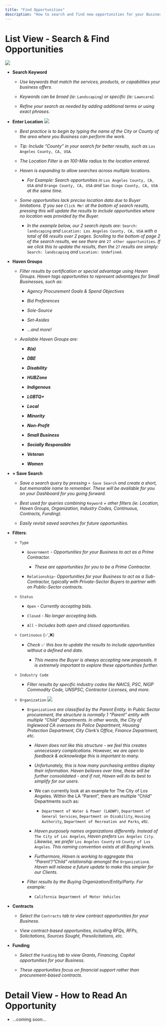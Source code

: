 ```yaml
---
title: "Find Opportunities"
description: "How to search and find new opportunities for your Business."
---
```


# List View - Search & Find Opportunities

![](find-1.png)

* **Search Keyword**

  * *Use keywords that match the services, products, or capabilities your business offers.*

  * *Keywords can be broad (ie:* `Landscaping`*) or specific (ie:* `Lawncare`*).*

  * *Refine your search as needed by adding additional terms or using exact phrases.*

* **Enter Location**
  ![](find-3.png)

  * *Best practice is to begin by typing the name of the City or County of the area where you Business can perform the work.*

  * *Tip: Include “County” in your search for better results, such as* `Los Angeles County, CA, USA`.

  * *The Location Filter is an 100-Mile radius to the location entered.*

  * *Haven is expanding to allow searches across multiple locations.*

    * *For Example: Search opportunities in* `Los Angeles County, CA, USA` *and* `Orange County, CA, USA` *and* `San Diego County, CA, USA` *at the same time.*

  * *Some opportunities lack precise location data due to Buyer limitations. If you see* `Click Me!` *at the bottom of search results, pressing this will update the results to include opportunities where no location was provided by the Buyer.*

    * *In the example below, our 2 search inputs are:* `Search: landscaping` *and* `Location: Los Angeles County, CA, USA` *with a total of 66 results over 2 pages. Scrolling to the bottom of page 2 of the search results, we see there are* `27 other opportunities`. *If we click this to update the results, then the* `27` *results are simply:* `Search: landscaping` *and* `Location: Undefined`.

* **Haven Groups**

  * *Filter results by certification or special advantage using Haven Groups. Haven tags opportunities to represent advantages for Small Businesses, such as:*

    * *Agency Procurement Goals & Spend Objectives*

    * *Bid Preferences*

    * *Sole-Source*

    * *Set-Asides*

    * *…and more!*

  * *Available Haven Groups are:*

    * ***8(a)***

    * ***DBE***

    * ***Disability***

    * ***HUBZone***

    * ***Indigenous***

    * ***LGBTQ+***

    * ***Local***

    * ***Minority***

    * ***Non-Profit***

    * ***Small Business***

    * ***Socially Responsible***

    * ***Veteran***

    * ***Women***

* **+ Save Search**

  * *Save a search query by pressing* `+ Save Search` *and create a short, but memorable name to remember. These will be available for you on your Dashboard for you going forward.*

  * *Best used for queries combining* `Keyword` *+ other filters (ie: Location, Haven Groups, Organization, Industry Codes, Continuous, Contracts, Funding).*

  * *Easily revisit saved searches for future opportunities.*

* **Filters**:

  * `Type`

    * `Government` *- Opportunities for your Business to act as a Prime Contractor.*

      * *These are opportunities for you to be a Prime Contractor.*

    * `Relationship`- *Opportunities for your Business to act as a Sub-Contractor, typically with Private-Sector Buyers to partner with on Public-Sector contracts.*

  * `Status`

    * `Open` *- Currently accepting bids.*

    * `Closed` *- No longer accepting bids.*

    * `All` *- Includes both open and closed opportunities.*

  * `Continuous` (✅,❌)

    * *Check* ✅ *this box to update the results to include opportunities without a defined end date.*

      * *This means the Buyer is always accepting new proposals. It is extremely important to explore these opportunities further.*

  * `Industry Code`

    * *Filter results by specific industry codes like NAICS, PSC, NIGP Commodity Code, UNSPSC, Contractor Licenses, and more.*

  * `Organization`
    ![](find-2.png)

    * `Organization`*s are classified by the Parent Entity. In Public Sector procurement, the structure is normally 1 “Parent” entity with multiple “Child” departments. In other words, the City of Inglewood CA oversees its Police Department, Housing Protection Department, City Clerk’s Office, Finance Department, etc.*

      * *Haven does not like this structure - we feel this creates unnecessary complications. However, we are open to feedback & acknowledge this is important to many.*

      * *Unfortunately, this is how many purchasing entities display their information. Haven believes over time, these will be further consolidated - and if not, Haven will do its best to simplify for our users.*

      * We can currently look at an example for The City of Los Angeles. Within the LA “Parent”, there are multiple “Child” Departments such as:

        * `Department of Water & Power (LADWP)`, `Department of General Services`, `Department on Disability`, `Housing Authority`, `Department of Recreation and Parks`*, etc.*

      * *Haven purposely names organizations differently. Instead of* `The City of Los Angeles`*, Haven prefers* `Los Angeles City`. *Likewise, we prefer* `Los Angeles County` *vs* `County of Los Angeles`*. This naming convention exists at all Buying levels.*

      * *Furthermore, Haven is working to aggregate this “Parent”/”Child” relationship amongst the* `Organization`*s. Haven will release a future update to make this simpler for our Clients.*

    - *Filter results by the Buying Organization/Entity/Party. For example:*

      * `California Department of Motor Vehicles`

* **Contracts**

  * *Select the* `Contracts` *tab to view contract opportunities for your Business.*

  * *View contract-based opportunities, including RFQs, RFPs, Solicitations, Sources Sought, Presolicitations, etc.*

* **Funding**

  * *Select the* `Funding` *tab to view Grants, Financing, Capital opportunities for your Business.*

  * *These opportunities focus on financial support rather than procurement-based contracts.*

# Detail View - How to Read An Opportunity

* ...coming soon...